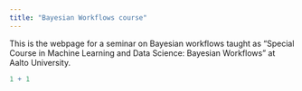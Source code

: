 ```yaml
---
title: "Bayesian Workflows course"
---
```


This is the webpage for a seminar on Bayesian workflows taught as "Special Course in Machine Learning and Data Science: Bayesian Workflows" at Aalto University.

```r
1 + 1
```
